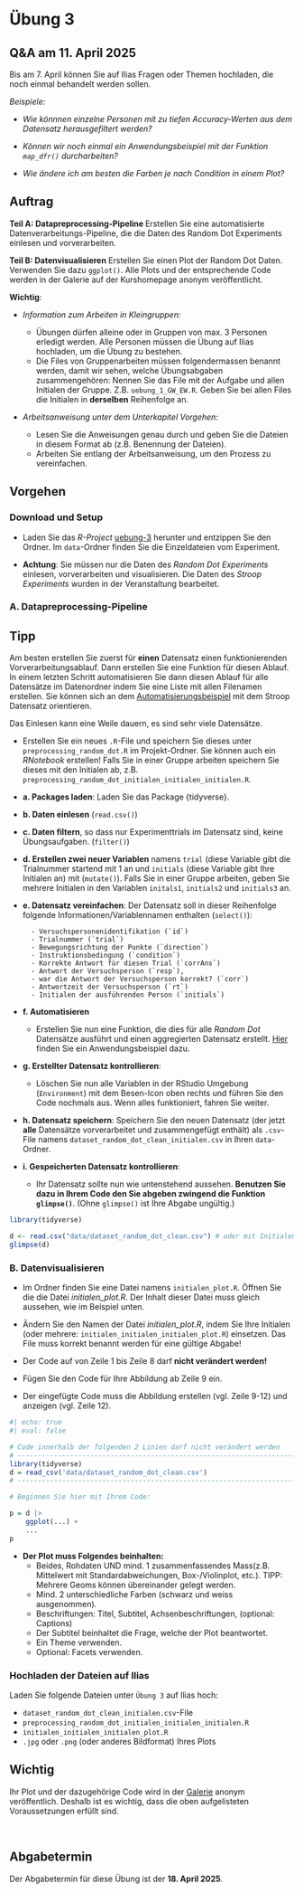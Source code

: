 # Übung 3 {.unnumbered}

:::callout-tip
## Q&A am 11. April 2025

Bis am 7. April können Sie auf Ilias Fragen oder Themen hochladen, die noch einmal behandelt werden sollen. 

_Beispiele:_

- _Wie könnnen einzelne Personen mit zu tiefen Accuracy-Werten aus dem Datensatz herausgefiltert werden?_

- _Können wir noch einmal ein Anwendungsbeispiel mit der Funktion `map_dfr()` durcharbeiten?_

- _Wie ändere ich am besten die Farben je nach Condition in einem Plot?_

:::

## Auftrag

__Teil A: Datapreprocessing-Pipeline __ Erstellen Sie eine automatisierte Datenverarbeitungs-Pipeline, die die Daten des Random Dot Experiments einlesen und vorverarbeiten. 

__Teil B: Datenvisualisieren__ Erstellen Sie einen Plot der Random Dot Daten. Verwenden Sie dazu `ggplot()`. Alle Plots und der entsprechende Code werden in der Galerie auf der Kurshomepage anonym veröffentlicht.

__Wichtig__: 

- _Information zum Arbeiten in Kleingruppen:_

    - Übungen dürfen alleine oder in Gruppen von max. 3 Personen erledigt werden. Alle Personen müssen die Übung auf Ilias hochladen, um die Übung zu bestehen.
    - Die Files von Gruppenarbeiten müssen folgendermassen benannt werden, damit wir sehen, welche Übungsabgaben zusammengehören: Nennen Sie das File mit der Aufgabe und allen Initialen der Gruppe. Z.B. `uebung_1_GW_EW.R`. Geben Sie bei allen Files die Initialen in __derselben__ Reihenfolge an.
    
- _Arbeitsanweisung unter dem Unterkapitel *Vorgehen*:_

    - Lesen Sie die Anweisungen genau durch und geben Sie die Dateien in diesem Format ab (z.B. Benennung der Dateien).
    - Arbeiten Sie entlang der Arbeitsanweisung, um den Prozess zu vereinfachen.
    

## Vorgehen

### Download und Setup

- Laden Sie das _R-Project_ [uebung-3](data/uebung-3.zip) herunter und entzippen Sie den Ordner. Im `data`-Ordner finden Sie die Einzeldateien vom Experiment.

- __Achtung__: Sie müssen nur die Daten des _Random Dot Experiments_ einlesen, vorverarbeiten und visualisieren. Die Daten des _Stroop Experiments_ wurden in der Veranstaltung bearbeitet.

### A. Datapreprocessing-Pipeline

:::callout-tip
## Tipp

Am besten erstellen Sie zuerst für __einen__ Datensatz einen funktionierenden Vorverarbeitungsablauf. Dann erstellen Sie eine Funktion für diesen Ablauf. In einem letzten Schritt automatisieren Sie dann diesen Ablauf für alle Datensätze im Datenordner indem Sie eine Liste mit allen Filenamen erstellen. Sie können sich an dem [Automatisierungsbeispiel]() mit dem Stroop Datensatz orientieren.

Das Einlesen kann eine Weile dauern, es sind sehr viele Datensätze.
:::

- Erstellen Sie ein neues `.R`-File und speichern Sie dieses unter `preprocessing_random_dot.R` im Projekt-Ordner. Sie können auch ein _RNotebook_ erstellen! Falls Sie in einer Gruppe arbeiten speichern Sie dieses mit den Initialen ab, z.B. `preprocessing_random_dot_initialen_initialen_initialen.R`.

- __a. Packages laden__: Laden Sie das Package {tidyverse}.
    
- __b. Daten einlesen__ (`read.csv()`)

- __c. Daten filtern__, so dass nur Experimenttrials im Datensatz sind, keine Übungsaufgaben. (`filter()`)

- __d. Erstellen zwei neuer Variablen__ namens `trial` (diese Variable gibt die Trialnummer startend mit 1 an und `initials` (diese Variable gibt Ihre Initialen an) mit (`mutate()`). Falls Sie in einer Gruppe arbeiten, geben Sie mehrere Initialen in den Variablen `initals1`, `initials2` und `initials3` an.
    
- __e. Datensatz vereinfachen__: Der Datensatz soll in dieser Reihenfolge folgende Informationen/Variablennamen enthalten (`select()`): 

        - Versuchspersonenidentifikation (`id`)
        - Trialnummer (`trial`)
        - Bewegungsrichtung der Punkte (`direction`)
        - Instruktionsbedingung (`condition`)
        - Korrekte Antwort für diesen Trial (`corrAns`)
        - Antwort der Versuchsperson (`resp`), 
        - war die Antwort der Versuchsperson korrekt? (`corr`)
        - Antwortzeit der Versuchsperson (`rt`)
        - Initialen der ausführenden Person (`initials`)
        
- __f. Automatisieren__

    - Erstellen Sie nun eine Funktion, die dies für alle _Random Dot_ Datensätze ausführt und einen aggregierten Datensatz erstellt. [Hier](datawrangling_automatisiert.qmd) finden Sie ein Anwendungsbeispiel dazu.
    
- __g. Erstellter Datensatz kontrollieren__:

    - Löschen Sie nun alle Variablen in der RStudio Umgebung (`Environment`) mit dem Besen-Icon oben rechts und führen Sie den Code nochmals aus. Wenn alles funktioniert, fahren Sie weiter.
    

- __h. Datensatz speichern__: Speichern Sie den neuen Datensatz (der jetzt __alle__ Datensätze vorverarbeitet und zusammengefügt enthält) als `.csv`-File namens `dataset_random_dot_clean_initialen.csv` in Ihren `data`-Ordner.



- __i. Gespeicherten Datensatz kontrollieren__:

    - Ihr Datensatz sollte nun wie untenstehend aussehen.  __Benutzen Sie dazu in Ihrem Code den Sie abgeben zwingend die Funktion `glimpse()`__. (Ohne `glimpse()` ist Ihre Abgabe ungültig.)
    
```r
library(tidyverse)
```

```r
d <- read.csv("data/dataset_random_dot_clean.csv") # oder mit Initialen
glimpse(d)
```

    
### B. Datenvisualisieren

- Im Ordner finden Sie eine Datei namens `initialen_plot.R`. Öffnen Sie die die Datei _initialen_plot.R_. Der Inhalt dieser Datei muss gleich aussehen, wie im Beispiel unten. 
    
- Ändern Sie den Namen der Datei _initialen_plot.R_, indem Sie Ihre Initialen (oder mehrere: `initialen_initialen_initialen_plot.R`) einsetzen. Das File muss korrekt benannt werden für eine gültige Abgabe!

- Der Code auf von Zeile 1 bis Zeile 8 darf __nicht verändert werden!__
    
- Fügen Sie den Code für Ihre Abbildung ab Zeile 9 ein. 
    
- Der eingefügte Code muss die Abbildung erstellen (vgl. Zeile 9-12) und anzeigen (vgl. Zeile 12).
    
```r
#| echo: true
#| eval: false

# Code innerhalb der folgenden 2 Linien darf nicht verändert werden
# ---------------------------------------------------------------------
library(tidyverse)
d = read_csv('data/dataset_random_dot_clean.csv')
# ---------------------------------------------------------------------

# Beginnen Sie hier mit Ihrem Code:

p = d |>
    ggplot(...) +
    ...
p
```

- __Der Plot muss Folgendes beinhalten:__
    - Beides, Rohdaten UND mind. 1 zusammenfassendes Mass(z.B. Mittelwert mit Standardabweichungen, Box-/Violinplot, etc.). TIPP: Mehrere Geoms können übereinander gelegt werden.
    - Mind. 2 unterschiedliche Farben (schwarz und weiss ausgenommen).
    - Beschriftungen: Titel, Subtitel, Achsenbeschriftungen, (optional: Captions)
    - Der Subtitel beinhaltet die Frage, welche der Plot beantwortet.  
    - Ein Theme verwenden.
    - Optional: Facets verwenden.

### Hochladen der Dateien auf Ilias 

Laden Sie folgende Dateien unter `Übung 3` auf Ilias hoch:

- `dataset_random_dot_clean_initialen.csv`-File
- `preprocessing_random_dot_initialen_initialen_initialen.R`
- `initialen_initialen_initialen_plot.R`
- `.jpg` oder `.png` (oder anderes Bildformat) Ihres Plots


:::{.callout-caution}
## Wichtig
Ihr Plot und der dazugehörige Code wird in der [Galerie](gallery.qmd) anonym veröffentlich. Deshalb ist es wichtig, dass die oben aufgelisteten Voraussetzungen erfüllt sind. 
:::

<br>

## Abgabetermin

Der Abgabetermin für diese Übung ist der __18. April 2025__.






<!-- ## Trouble shooting -->


<!-- __Das Einlesen funktioniert nicht.__ -->

<!-- Kontrollieren Sie bei der `read.csv()`-Funktion das `sep = ` Zeichen. Passt dieses zum Datensatz? -->

<!-- Stimmt die Ordnerstruktur? Arbeiten Sie in einem _R-Project_, ist das `.Rmd`-File im _selben_ Ordner wie das `.Rproj`-File und haben Sie die Daten im `data`-Ordner gespeichert (ungezippt, also nur die Datenfiles)? -->

<!-- __Die Datensätze können nicht alle eingelesen werden, obwohl ein einzelner Datensatz eingelesen werden kann.__ -->

<!-- Bitte öffnen Sie die Dateien nur in R, nicht in Excel oder in einem anderen Programm, das kann die Formatierung ändern und Probleme beim Einlesen verursachen. Falls Sie die Daten schon geöffnet haben, laden Sie den Datensatz nochmals neu von der Website herunter und speichern Sie ihn im Datenordner. -->



<!-- __Weitere Fehlermeldungen__ -->

<!-- Lesen Sie die Fehlermeldung genau durch: Finden Sie Informationen zur Lösung des Fehlers? -->

<!-- _Häufigste Fehlerquellen:_ -->

<!-- - Tippfehler? -->

<!-- - Ist der Code-Chunk ist richtig formattiert: Er muss mit ` ```{r}` beginnen und mit ` ``` ` enden. Stellen Sie sicher, dass eine Lücke zum nächsten Code-Chunk besteht. -->

<!-- - Reihenfolgenfehler? Löschen Sie alle Variablen mit dem "Besen"-Symbol oben rechts und lassen Sie Ihren Code nochmals von Beginn an durch laufen. -->

<!-- __Bei Problemen, fragen Sie bitte an der nächsten Veranstaltung nach.__ -->
